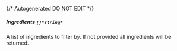 {/* Autogenerated DO NOT EDIT  */}
##### **Ingredients** `[]*string*`
A list of ingredients to filter by. If not provided all ingredients will be returned.

